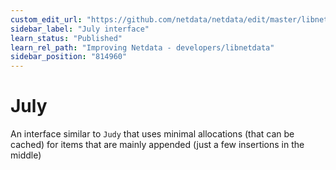```yaml
---
custom_edit_url: "https://github.com/netdata/netdata/edit/master/libnetdata/july/README.md"
sidebar_label: "July interface"
learn_status: "Published"
learn_rel_path: "Improving Netdata - developers/libnetdata"
sidebar_position: "814960"
---
```




# July

An interface similar to `Judy` that uses minimal allocations (that can be cached)
for items that are mainly appended (just a few insertions in the middle)

